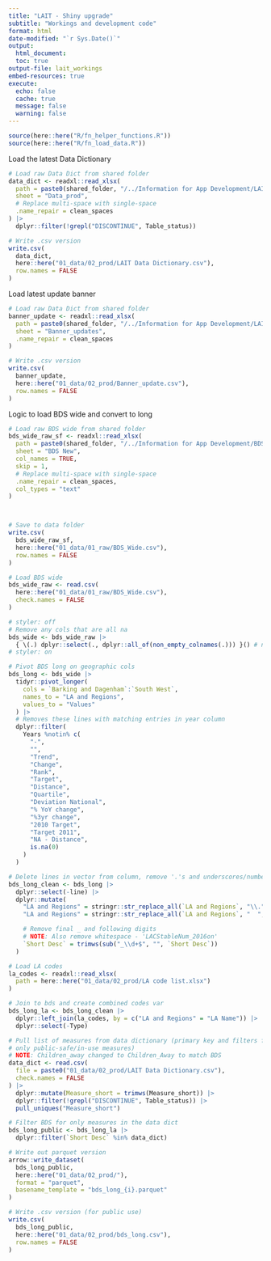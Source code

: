 ```yaml
---
title: "LAIT - Shiny upgrade"
subtitle: "Workings and development code"
format: html
date-modified: "`r Sys.Date()`"
output:
  html_document:
  toc: true
output-file: lait_workings
embed-resources: true
execute:
  echo: false
  cache: true
  message: false
  warning: false
---
```



```r
source(here::here("R/fn_helper_functions.R"))
source(here::here("R/fn_load_data.R"))
```

Load the latest Data Dictionary

```r
# Load raw Data Dict from shared folder
data_dict <- readxl::read_xlsx(
  path = paste0(shared_folder, "/../Information for App Development/LAIT Data Dictionary (To QA!).xlsx"),
  sheet = "Data_prod",
  # Replace multi-space with single-space
  .name_repair = clean_spaces
) |>
  dplyr::filter(!grepl("DISCONTINUE", Table_status))

# Write .csv version
write.csv(
  data_dict,
  here::here("01_data/02_prod/LAIT Data Dictionary.csv"),
  row.names = FALSE
)
```

Load latest update banner

```r
# Load raw Data Dict from shared folder
banner_update <- readxl::read_xlsx(
  path = paste0(shared_folder, "/../Information for App Development/LAIT Data Dictionary (To QA!).xlsx"),
  sheet = "Banner_updates",
  .name_repair = clean_spaces
)

# Write .csv version
write.csv(
  banner_update,
  here::here("01_data/02_prod/Banner_update.csv"),
  row.names = FALSE
)
```

Logic to load BDS wide and convert to long

```r
# Load raw BDS wide from shared folder
bds_wide_raw_sf <- readxl::read_xlsx(
  path = paste0(shared_folder, "/../Information for App Development/BDS - 2024 (JAKE).xlsx"),
  sheet = "BDS New",
  col_names = TRUE,
  skip = 1,
  # Replace multi-space with single-space
  .name_repair = clean_spaces,
  col_types = "text"
)



# Save to data folder
write.csv(
  bds_wide_raw_sf,
  here::here("01_data/01_raw/BDS_Wide.csv"),
  row.names = FALSE
)
```


```r
# Load BDS wide
bds_wide_raw <- read.csv(
  here::here("01_data/01_raw/BDS_Wide.csv"),
  check.names = FALSE
)

# styler: off
# Remove any cols that are all na
bds_wide <- bds_wide_raw |>
  { \(.) dplyr::select(., dplyr::all_of(non_empty_colnames(.))) }() # nolint: brace
# styler: on
```


```r
# Pivot BDS long on geographic cols
bds_long <- bds_wide |>
  tidyr::pivot_longer(
    cols = `Barking and Dagenham`:`South West`,
    names_to = "LA and Regions",
    values_to = "Values"
  ) |>
  # Removes these lines with matching entries in year column
  dplyr::filter(
    Years %notin% c(
      "-",
      "",
      "Trend",
      "Change",
      "Rank",
      "Target",
      "Distance",
      "Quartile",
      "Deviation National",
      "% YoY change",
      "%3yr change",
      "2010 Target",
      "Target 2011",
      "NA - Distance",
      is.na(0)
    )
  )
```


```r
# Delete lines in vector from column, remove '.'s and underscores/number
bds_long_clean <- bds_long |>
  dplyr::select(-line) |>
  dplyr::mutate(
    "LA and Regions" = stringr::str_replace_all(`LA and Regions`, "\\.", " "),
    "LA and Regions" = stringr::str_replace_all(`LA and Regions`, "  ", "\\. "),

    # Remove final _ and following digits
    # NOTE: Also remove whitespace - 'LACStableNum_2016on'
    `Short Desc` = trimws(sub("_\\d+$", "", `Short Desc`))
  )
```


```r
# Load LA codes
la_codes <- readxl::read_xlsx(
  path = here::here("01_data/02_prod/LA code list.xlsx")
)

# Join to bds and create combined codes var
bds_long_la <- bds_long_clean |>
  dplyr::left_join(la_codes, by = c("LA and Regions" = "LA Name")) |>
  dplyr::select(-Type)
```


```r
# Pull list of measures from data dictionary (primary key and filters for
# only public-safe/in-use measures)
# NOTE: Children_away changed to Children_Away to match BDS
data_dict <- read.csv(
  file = paste0("01_data/02_prod/LAIT Data Dictionary.csv"),
  check.names = FALSE
) |>
  dplyr::mutate(Measure_short = trimws(Measure_short)) |>
  dplyr::filter(!grepl("DISCONTINUE", Table_status)) |>
  pull_uniques("Measure_short")

# Filter BDS for only measures in the data dict
bds_long_public <- bds_long_la |>
  dplyr::filter(`Short Desc` %in% data_dict)
```


```r
# Write out parquet version
arrow::write_dataset(
  bds_long_public,
  here::here("01_data/02_prod/"),
  format = "parquet",
  basename_template = "bds_long_{i}.parquet"
)

# Write .csv version (for public use)
write.csv(
  bds_long_public,
  here::here("01_data/02_prod/bds_long.csv"),
  row.names = FALSE
)
```
